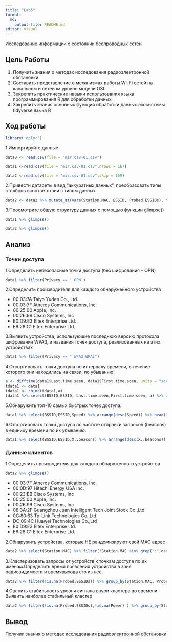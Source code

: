 ```yaml
---
title: "Lab5"
format:
  md:
    output-file: README.md
editor: visual
---
```


Исследование информации о состоянии беспроводных сетей

## Цель Работы

1.  Получить знания о методах исследования радиоэлектронной обстановки.
2.  Составить представление о механизмах работы Wi-Fi сетей на канальном и сетевом уровне модели OSI.
3.  Зекрепить практические навыки использования языка программирования R для обработки данных
4.  Закрепить знания основных функций обработки данных экосистемы tidyverse языка R

## Ход работы

```r
library('dplyr')
```

1.Импортируйте данные

```r
data0 <- read.csv(file = "mir.csv-01.csv")

```

```r
data1 <-read.csv(file = "mir.csv-01.csv",nrows = 167)
```

```r
data2 <-read.csv(file = "mir.csv-01.csv",skip = 169)

```

2.Привести датасеты в вид "аккуратных данных", преобразовать типы столбцов всоответствии с типом данных

```r
data2 <- data2 %>% mutate_at(vars(Station.MAC, BSSID, Probed.ESSIDs), trimws) %>% mutate_at(vars(Station.MAC, BSSID, Probed.ESSIDs), na_if, "")
```

3.Просмотрите общую структуру данных с помощью функции glimpse()

```r
data1 %>% glimpse()

```

```r
data2 %>% glimpse()

```

## Анализ

### Точки доступа

1.Определить небезопасные точки доступа (без шифрования -- OPN)

```r
data1 %>% filter(Privacy == ' OPN')
```

2.Определить производителя для каждого обнаруженного устройства

-   00:03:7A Taiyo Yuden Co., Ltd.
-   00:03:7F Atheros Communications, Inc.
-   00:25:00 Apple, Inc.
-   00:26:99 Cisco Systems, Inc
-   E0:D9:E3 Eltex Enterprise Ltd.
-   E8:28:C1 Eltex Enterprise Ltd.

3.Выявить устройства, использующие последнюю версию протокола шифрования WPA3, и названия точек доступа, реализованных на этих устройствах

```r
data1 %>% filter(Privacy == " WPA3 WPA2")
```

4.Отсортировать точки доступа по интервалу времени, в течение которого они находились на связи, по убыванию.

```r
a <- difftime(data1$Last.time.seen, data1$First.time.seen, units = "secs")
tdata1 <- data1
tdata1 <- cbind(tdata1,a)
tdata1 %>% select(BSSID,ESSID, Last.time.seen,First.time.seen, a) %>% arrange(desc(a))
```

5.Обнаружить топ-10 самых быстрых точек доступа.

```r
data1 %>% select(BSSID,ESSID,Speed) %>% arrange(desc(Speed)) %>% head(10)
```

6.Отсортировать точки доступа по частоте отправки запросов (beacons) в единицу времени по их убыванию.

```r
data1 %>% select(BSSID,ESSID,X..beacons) %>% arrange(desc(X..beacons))
```

### Данные клиентов

1.Определить производителя для каждого обнаруженного устройства

```r
data2 %>% glimpse()
```

-   00:03:7F Atheros Communications, Inc.
-   00:0D:97 Hitachi Energy USA Inc.
-   00:23:EB Cisco Systems, Inc
-   00:25:00 Apple, Inc.
-   00:26:99 Cisco Systems, Inc
-   08:3A:2F Guangzhou Juan Intelligent Tech Joint Stock Co.,Ltd
-   0C:80:63 Tp-Link Technologies Co.,Ltd.
-   DC:09:4C Huawei Technologies Co.,Ltd
-   E0:D9:E3 Eltex Enterprise Ltd.
-   E8:28:C1 Eltex Enterprise Ltd.

2.Обнаружить устройства, которые НЕ рандомизируют свой MAC адрес

```r
data2 %>% select(Station.MAC) %>% filter(!Station.MAC %in% grep(":",data2$Station.MAC, value = TRUE))
```

3.Кластеризовать запросы от устройств к точкам доступа по их именам.Определить время появления устройства в зоне радиовидимости и времявыхода его из нее.

```r
data2 %>% filter(!is.na(Probed.ESSIDs)) %>% group_by(Station.MAC, Probed.ESSIDs) %>%  summarise("first" = min(First.time.seen), "last" = max(Last.time.seen), Power)
```

4.Оценить стабильность уровня сигнала внури кластера во времени. Выявить наиболее стабильный кластер

```r
data2 %>% filter(!is.na(Probed.ESSIDs),!is.na(Power) ) %>% group_by(Station.MAC) %>%  summarise("first" = min(First.time.seen), "last" = max(Last.time.seen), Power) %>% arrange(desc(Power)) %>% head(1)
```

## Вывод

Получил знания о методах исследования радиоэлектронной обстановки
